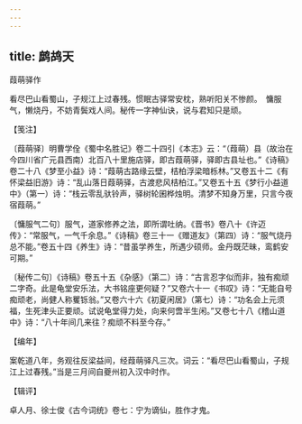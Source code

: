 ```yaml
---
---
---
```

title: 鹧鸪天
---



葭萌驿作





看尽巴山看蜀山，子规江上过春残。惯眠古驿常安枕，熟听阳关不惨颜。　慵服气，懒烧丹，不妨青鬓戏人间。秘传一字神仙诀，说与君知只是顽。

【笺注】

〔葭萌驿〕明曹学佺《蜀中名胜记》卷二十四引《本志》云：“（葭萌）县（故治在今四川省广元县西南）北百八十里施店驿，即古葭萌驿，驿即古县址也。”《诗稿》卷二十八《梦至小益》诗：“葭萌古路缘云壁，桔柏浮梁暗栎林。”又卷五十二《有怀梁益旧游》诗：“乱山落日葭萌驿，古渡悲风桔柏江。”又卷五十五《梦行小益道中》（第一）诗：“栈云零乱驮铃声，驿树轮囷桦烛明。清梦不知身万里，只言今夜宿葭萌。”

〔慵服气二句〕服气，道家修养之法，即所谓吐纳。《晋书》卷八十《许迈传》：“常服气，一气千余息。”《诗稿》卷三十一《赠道友》（第四）诗：“服气烧丹总不能。”卷五十四《养生》诗：“昔虽学养生，所遇少硕师。金丹既茫昧，鸾鹤安可期。”

〔秘传二句〕《诗稿》卷五十五《杂感》（第二）诗：“古言忍字似而非，独有痴顽二字奇。此是龟堂安乐法，大书铭座更何疑？”又卷六十一《书叹》诗：“无能自号痴顽老，尚健人称矍铄翁。”又卷六十六《初夏闲居》（第七）诗：“功名会上元须福，生死津头正要顽。试说龟堂得力处，向来何啻半生闲。”又卷七十八《稽山道中》诗：“八十年间几来往？痴顽不料至今存。”

【编年】

案乾道八年，务观往反梁益间，经葭萌驿凡三次。词云：“看尽巴山看蜀山，子规江上过春残。”当是三月间自夔州初入汉中时作。

【辑评】

卓人月、徐士俊《古今词统》卷七：宁为谪仙，胜作才鬼。